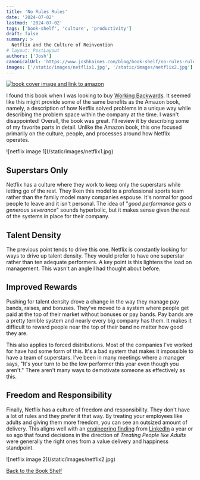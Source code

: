 ```yaml
---
title: 'No Rules Rules'
date: '2024-07-02'
lastmod: '2024-07-02'
tags: ['book-shelf', 'culture', 'productivity']
draft: false
summary: >
  Netflix and the Culture of Reinvention
# layout: PostLayout
authors: ['Josh']
canonicalUrl: 'https://www.joshhaines.com/blog/book-shelf/no-rules-rules'
images: ['/static/images/netflix1.jpg', '/static/images/netflix2.jpg']
---
```


<div className="mx-auto w-1/3">
  <a href="https://www.amazon.com/No-Rules-Netflix-Culture-Reinvention/dp/1984877860">
    <img
      alt="book cover image and link to amazon"
      src="https://m.media-amazon.com/images/I/41DssjENayL._SY445_SX342_.jpg"
    />
  </a>
</div>

I found this book when I was looking to buy [Working Backwards](/blog/book-shelf/working-backwards). It seemed like this might provide some of the same benefits as the Amazon book, namely, a description of how Netflix solved problems in a unique way while describing the problem space within the company at the time. I wasn't disappointed! Overall, the book was great. I'll review it by describing some of my favorite parts in detail. Unlike the Amazon book, this one focused primarily on the culture, people, and processes around how Netflix operates.

<div className="-mx-2 flex flex-wrap justify-center overflow-hidden xl:-mx-2">
  <div className="my-1 w-full overflow-hidden px-2 xl:my-1 xl:w-3/4 xl:px-2">
    ![netflix image 1](/static/images/netflix1.jpg)
  </div>
</div>

## Superstars Only

Netflix has a culture where they work to keep only the superstars while letting go of the rest. They liken this model to a professional sports team rather than the family model many companies espouse. It's normal for good people to leave and it isn't personal. The idea of "_good performance gets a generous severance_" sounds hyperbolic, but it makes sense given the rest of the systems in place for their company.

## Talent Density

The previous point tends to drive this one. Netflix is constantly looking for ways to drive up talent density. They would prefer to have one superstar rather than ten adequate performers. A key point is this lightens the load on management. This wasn't an angle I had thought about before.

## Improved Rewards

Pushing for talent density drove a change in the way they manage pay bands, raises, and bonuses. They've moved to a system where people get paid at the top of their market without bonuses or pay bands. Pay bands are a pretty terrible system and nearly every big company has them. It makes it difficult to reward people near the top of their band no matter how good they are.

This also applies to forced distributions. Most of the companies I've worked for have had some form of this. It's a bad system that makes it impossible to have a team of superstars. I've been in many meetings where a manager says, "It's your turn to be the low performer this year even though you aren't." There aren't many ways to demotivate someone as effectively as this.

## Freedom and Responsibility

Finally, Netflix has a culture of freedom and responsibility. They don't have a lot of rules and they prefer it that way. By treating your employees like adults and giving them more freedom, you can see an outsized amount of delivery. This aligns well with an [engineering finding](https://www.linkedin.com/blog/engineering/developer-experience-productivity/inside-look-measuring-developer-productivity-and-happiness-at-l) from [LinkedIn](https://www.linkedin.com/blog/engineering) a year or so ago that found decisions in the direction of _Treating People like Adults_ were generally the right ones from a value delivery and happiness standpoint.

<div className="-mx-2 flex flex-wrap justify-center overflow-hidden xl:-mx-2">
  <div className="my-1 w-full overflow-hidden px-2 xl:my-1 xl:w-3/4 xl:px-2">
    ![netflix image 2](/static/images/netflix2.jpg)
  </div>
</div>

[Back to the Book Shelf](/blog/book-shelf)
